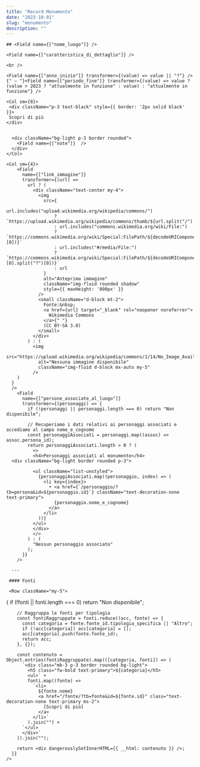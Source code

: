 ```yaml
---
title: "Record Monumento"
date: "2023-10-01"
slug: "monumento"
description: ""
---
```



<Record>
  <div className="p-3 text-white bg-primary">

    ## <Field name={["nome_luogo"]} />

    <Field name={["caratteristica_di_dettaglio"]} />

    <br />

    <Field name={["anno_inizio"]} transformer={(value) => value || "?"} />{" — "}<Field name={["periodo_fine"]} transformer={(value) => value ? (value > 2023 ? "attualmente in funzione" : value) : "attualmente in funzione"} />
  </div>

  <Row className="my-5">
  
    <Col sm={8}>
     <div className="p-3 text-black" style={{ border: '2px solid black' }}>
     Scopri di più
    </div>

      
      <div className="bg-light p-3 border rounded">
        <Field name={["note"]}  />
      </div>
    </Col>
      
    <Col sm={4}>
        <Field
          name={["link_immagine"]}
          transformer={(url) =>
            url ? (
              <div className="text-center my-4">
                <img
                  src={
                    url.includes("upload.wikimedia.org/wikipedia/commons/")
                      ? `https://upload.wikimedia.org/wikipedia/commons/thumb/${url.split("/").at(-3)}/${url.split("/").at(-2)}/${url.split("/").at(-1)}/400px-${url.split("/").at(-1)}`
                      : url.includes("commons.wikimedia.org/wiki/File:")
                      ? `https://commons.wikimedia.org/wiki/Special:FilePath/${decodeURIComponent(url.split("File:").at(-1).split("?")[0])}`
                      : url.includes("#/media/File:")
                      ? `https://commons.wikimedia.org/wiki/Special:FilePath/${decodeURIComponent(url.split("#/media/File:").at(-1).split("/")[0].split("?")[0])}`
                      : url
                  }
                  alt="Anteprima immagine"
                  className="img-fluid rounded shadow"
                  style={{ maxHeight: '800px' }}
                />
                <small className="d-block mt-2">
                  Fonte:&nbsp;
                  <a href={url} target="_blank" rel="noopener noreferrer">
                    Wikimedia Commons
                  </a>{" "}
                  (CC BY-SA 3.0)
                </small>
              </div>
            ) : (
              <img
                src="https://upload.wikimedia.org/wikipedia/commons/1/14/No_Image_Available.jpg"
                alt="Nessuna immagine disponibile"
                className="img-fluid d-block mx-auto my-5"
              />
        )
      }
      />
        <Field 
          name={["persone_associate_al_luogo"]}
          transformer={(personaggi) => {
            if (!personaggi || personaggi.length === 0) return "Non disponibile";

            // Recuperiamo i dati relativi ai personaggi associati e accediamo al campo nome_e_cognome
            const personaggiAssociati = personaggi.map((assoc) => assoc.persona_id);
            return personaggiAssociati.length > 0 ? (
              <>
              <h4>Personaggi associati al monumento</h4>
      <div className="bg-light border rounded p-3">

              <ul className="list-unstyled">
                {personaggiAssociati.map((personaggio, index) => (
                  <li key={index}>
                    • <a href={`/personaggio/?tb=persona&id=${personaggio.id}`} className="text-decoration-none text-primary">
                      {personaggio.nome_e_cognome}
                    </a>
                  </li>
                ))}
              </ul>
              </div>
              </>
            ) : (
              "Nessun personaggio associato"
            );
          }}
        />
   </Col>
  </Row>
      
      ---

     #### Fonti

     <Row className="my-5">
  <Col sm={12}>
    <Field 
      name={["fonti"]}
      transformer={(fonti) => {
        if (!fonti || fonti.length === 0) return "Non disponibile";

        // Raggruppa le fonti per tipologia
        const fontiRaggruppate = fonti.reduce((acc, fonte) => {
          const categoria = fonte.fonte_id.tipologia_specifica || "Altro";
          if (!acc[categoria]) acc[categoria] = [];
          acc[categoria].push(fonte.fonte_id);
          return acc;
        }, {});

        const contenuto = Object.entries(fontiRaggruppate).map(([categoria, fonti]) => (
          `<div class="mb-3 p-3 border rounded bg-light">
            <h5 class="fw-bold text-primary">${categoria}</h5>
            <ul>` +
            fonti.map((fonte) => 
              `<li>
                ${fonte.nome} 
                <a href="/fonte/?tb=fonte&id=${fonte.id}" class="text-decoration-none text-primary ms-2">
                  [Scopri di più]
                </a>
              </li>`
            ).join("") +
          `</ul>
          </div>`
        )).join("");

        return <div dangerouslySetInnerHTML={{ __html: contenuto }} />;
      }}
    />
  </Col>
</Row>
</Record>
